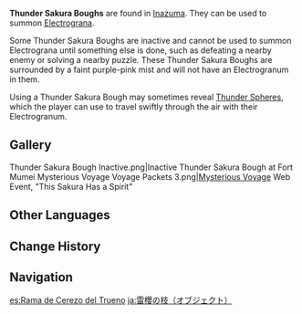 {{Stub}}
{{Terminology Infobox
|image        = Thunder Sakura Bough.png
|type         = Exploration
|type2        = Game Systems
|region       = Inazuma
}}
{{Description|Thunder Sakura Boughs can be found on the various islands of Inazuma. Use them to summon a wondrous spirit called an [[Electrogranum]], which will be an inevitable travel companion in Inazuma~|[https://twitter.com/GenshinImpact/status/1415498855303495681 Inazuma Diaries Vol. 1: The Mysterious Electro Element]}}
'''Thunder Sakura Boughs''' are found in [[Inazuma]]. They can be used to summon [[Electrograna]].

Some Thunder Sakura Boughs are inactive and cannot be used to summon Electrograna until something else is done, such as defeating a nearby enemy or solving a nearby puzzle. These Thunder Sakura Boughs are surrounded by a faint purple-pink mist and will not have an Electrogranum in them.

Using a Thunder Sakura Bough may sometimes reveal [[Thunder Sphere]]s, which the player can use to travel swiftly through the air with their Electrogranum.

==Gallery==
<gallery>
Thunder Sakura Bough Inactive.png|Inactive Thunder Sakura Bough at Fort Mumei
Mysterious Voyage Voyage Packets 3.png|[[Mysterious Voyage]] Web Event, "This Sakura Has a Spirit" <!--2021-07-13 to 20-->
</gallery>

==Other Languages==
{{Other Languages
|en      = Thunder Sakura Bough
|zhs     = 雷樱枝条
|zhs_rm  = Léiyīng Zhītiáo
|zht     = 雷櫻枝條
|zht_rm  = Léiyīng Zhītiáo
|zh_tl   = Thunder Sakura Branch
|ja      = 雷櫻の枝
|ja_rm   = Raiou no Eda{{Assumed}}
|ja_tl   = Thunder Sakura Bough
|ko      = 번개의 벚나무 가지
|ko_rm   = Beongae-ui Beonnamu Gaji
|ko_tl   = Lightning Cherry Blossom Tree Branch
|es      = Rama de Cerezo del Trueno
|es_tl   = Thunder Cherry Tree Branch
|fr      = Branche de cerisier tonnerre
|fr_tl   = Branch of Thunder Cherry Tree
|ru      = Ветвь Громовой сакуры
|ru_tl   = Thunder Sakura Branch
|th      = Thunder Sakura Bough
|vi      = Cành Lôi Anh Đào
|vi_tl   = 
|de      = Zweig der Donner-Sakura
|de_tl   = Branch of the Thunder Sakura
|id      = Thunder Sakura Bough
|pt      = Galho da Sakura do Trovão
|pt_tl   = 
|tr      = Yıldırım Kirazı Dalı
|tr_tl   = 
|it      = Ramo di Sakura del tuono
|it_tl   = 
}}

==Change History==
{{Change History|2.0}}

==Navigation==
{{Exploration Navbox|Inazuma}}

[[es:Rama de Cerezo del Trueno]]
[[ja:雷櫻の枝（オブジェクト）]]